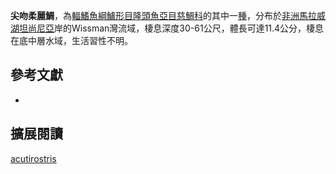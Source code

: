 {{Speciesbox
| name = 尖吻柔麗鯛
| status = NE
| status_system = IUCN3.1
| image = 
| image_width = 260px
| image_caption = 
| genus = Placidochromis
| species = acutirostris
| authority = [[Hanssens|Hanssens]], 2004
| synonyms = 
}}
'''尖吻柔麗鯛'''，為[[輻鰭魚綱|輻鰭魚綱]][[鱸形目|鱸形目]][[隆頭魚亞目|隆頭魚亞目]][[慈鯛科|慈鯛科]]的其中一[[種|種]]，分布於[[非洲|非洲]][[馬拉威湖|馬拉威湖]][[坦尚尼亞|坦尚尼亞]]岸的Wissman灣流域，棲息深度30-61公尺，體長可達11.4公分，棲息在底中層水域，生活習性不明。

== 參考文獻 ==
*{{FishBase_species|genus=Placidochromis|species=acutirostris |year=2013|month=4}}

== 擴展閱讀 ==
{{refbegin}}
{{wikispecies-inline|Placidochromis acutirostris |尖吻柔麗鯛}}
{{refend}}
{{Taxonbar|from=Q5520736}}

[[Category:柔麗鯛屬|acutirostris]]


{{鱸形目小作品}}